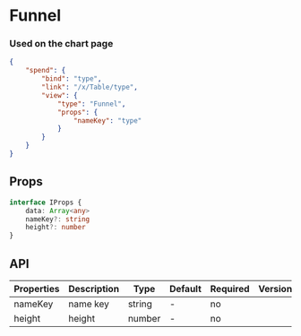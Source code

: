 # Funnel

### Used on the chart page

```json
{
	"spend": {
		"bind": "type",
		"link": "/x/Table/type",
		"view": {
			"type": "Funnel",
			"props": {
				"nameKey": "type"
			}
		}
	}
}
```

## Props

```ts
interface IProps {
	data: Array<any>
	nameKey?: string
	height?: number
}
```

## API

| Properties | Description | Type   | Default | Required | Version |
| ---------- | ----------- | ------ | ------- | -------- | ------- |
| nameKey    | name key    | string | -       | no       |         |
| height     | height      | number | -       | no       |         |
